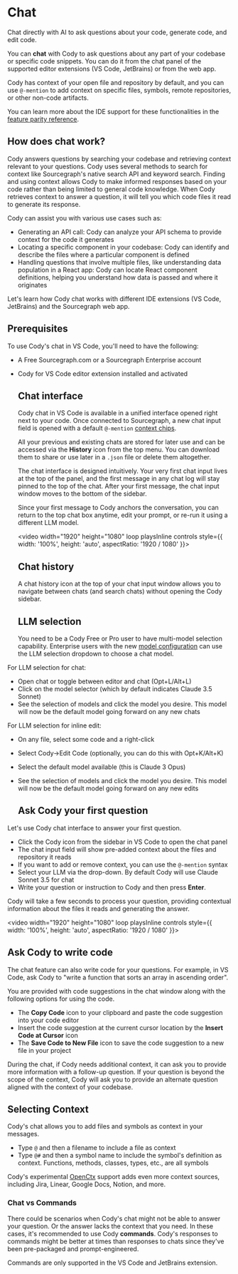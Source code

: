 # Chat

<p className="subtitle">Chat directly with AI to ask questions about your code, generate code, and edit code.</p>

You can **chat** with Cody to ask questions about any part of your codebase or specific code snippets. You can do it from the chat panel of the supported editor extensions (VS Code, JetBrains) or from the web app.

Cody has context of your open file and repository by default, and you can use `@-mention` to add context on specific files, symbols, remote repositories, or other non-code artifacts.

You can learn more about the IDE support for these functionalities in the [feature parity reference](/cody/clients/feature-reference#chat).

## How does chat work?

Cody answers questions by searching your codebase and retrieving context relevant to your questions. Cody uses several methods to search for context like Sourcegraph's native search API and keyword search. Finding and using context allows Cody to make informed responses based on your code rather than being limited to general code knowledge. When Cody retrieves context to answer a question, it will tell you which code files it read to generate its response.

Cody can assist you with various use cases such as:

- Generating an API call: Cody can analyze your API schema to provide context for the code it generates
- Locating a specific component in your codebase: Cody can identify and describe the files where a particular component is defined
- Handling questions that involve multiple files, like understanding data population in a React app: Cody can locate React component definitions, helping you understand how data is passed and where it originates

Let's learn how Cody chat works with different IDE extensions (VS Code, JetBrains) and the Sourcegraph web app.

<Tabs>
<Tab title="VS Code">

  ## Prerequisites

To use Cody's chat in VS Code, you'll need to have the following:

- A Free Sourcegraph.com or a Sourcegraph Enterprise account
- Cody for VS Code editor extension installed and activated

  ## Chat interface

  Cody chat in VS Code is available in a unified interface opened right next to your code. Once connected to Sourcegraph, a new chat input field is opened with a default `@-mention` [context chips](#context-retrieval).

  All your previous and existing chats are stored for later use and can be accessed via the **History** icon from the top menu. You can download them to share or use later in a `.json` file or delete them altogether.

  The chat interface is designed intuitively. Your very first chat input lives at the top of the panel, and the first message in any chat log will stay pinned to the top of the chat. After your first message, the chat input window moves to the bottom of the sidebar.

  Since your first message to Cody anchors the conversation, you can return to the top chat box anytime, edit your prompt, or re-run it using a different LLM model.

  <video width="1920" height="1080" loop playsInline controls style={{ width: '100%', height: 'auto', aspectRatio: '1920 / 1080' }}>
    <source src="https://storage.googleapis.com/sourcegraph-assets/Docs/Media/chat-interface-0724.mp4" type="video/mp4" />
  </video>

  ## Chat history

  A chat history icon at the top of your chat input window allows you to navigate between chats (and search chats) without opening the Cody sidebar.

  ## LLM selection

  <Callout type="note"> You need to be a Cody Free or Pro user to have multi-model selection capability. Enterprise users with the new [model configuration](/cody/clients/model-configuration) can use the LLM selection dropdown to choose a chat model.</Callout>

For LLM selection for chat:

- Open chat or toggle between editor and chat (Opt+L/Alt+L)
- Click on the model selector (which by default indicates Claude 3.5 Sonnet)
- See the selection of models and click the model you desire. This model will now be the default model going forward on any new chats

For LLM selection for inline edit:

- On any file, select some code and a right-click
- Select Cody->Edit Code (optionally, you can do this with Opt+K/Alt+K)
- Select the default model available (this is Claude 3 Opus)
- See the selection of models and click the model you desire. This model will now be the default model going forward on any new edits


  ## Ask Cody your first question

Let's use Cody chat interface to answer your first question.

- Click the Cody icon from the sidebar in VS Code to open the chat panel
- The chat input field will show pre-added context about the files and repository it reads
- If you want to add or remove context, you can use the `@-mention` syntax
- Select your LLM via the drop-down. By default Cody will use Claude Sonnet 3.5 for chat
- Write your question or instruction to Cody and then press **Enter**.

Cody will take a few seconds to process your question, providing contextual information about the files it reads and generating the answer.

<video width="1920" height="1080" loop playsInline controls style={{ width: '100%', height: 'auto', aspectRatio: '1920 / 1080' }}>
  <source src="https://storage.googleapis.com/sourcegraph-assets/Docs/Media/chat-interface-0724.mp4" type="video/mp4" />
</video>

## Ask Cody to write code

The chat feature can also write code for your questions. For example, in VS Code, ask Cody to "write a function that sorts an array in ascending order".

You are provided with code suggestions in the chat window along with the following options for using the code.

- The **Copy Code** icon to your clipboard and paste the code suggestion into your code editor
- Insert the code suggestion at the current cursor location by the **Insert Code at Cursor** icon
- The **Save Code to New File** icon to save the code suggestion to a new file in your project

During the chat, if Cody needs additional context, it can ask you to provide more information with a follow-up question. If your question is beyond the scope of the context, Cody will ask you to provide an alternate question aligned with the context of your codebase.

## Selecting Context

Cody's chat allows you to add files and symbols as context in your messages.

- Type `@` and then a filename to include a file as context
- Type `@#` and then a symbol name to include the symbol's definition as context. Functions, methods, classes, types, etc., are all symbols

Cody's experimental [OpenCtx](/cody/capabilities/openctx) support adds even more context sources, including Jira, Linear, Google Docs, Notion, and more.
</Tab>
</Tabs>

### Chat vs Commands

There could be scenarios when Cody's chat might not be able to answer your question. Or the answer lacks the context that you need. In these cases, it's recommended to use Cody **commands**. Cody's responses to commands might be better at times than responses to chats since they've been pre-packaged and prompt-engineered.

<Callout type="note"> Commands are only supported in the VS Code and JetBrains extension.</Callout>
